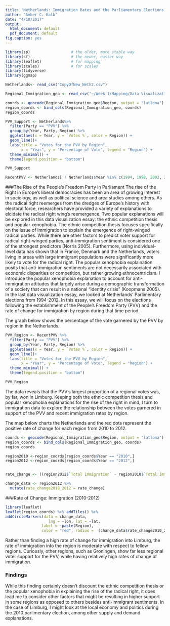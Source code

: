```yaml
---
title: 'Netherlands: Immigration Rates and the Parliamentary Elections, 2010-2012'
author: "Amber C. Kalb"
date: "4/10/2017"
output:
  html_document: default
  pdf_document: default
fig.caption: yes
---
```


```r
library(sp)                  # the older, more stable way
library(sf)                  # the newer, easier way
library(leaflet)             # for mapping
library(scales)              # for scales
library(tidyverse)
library(ggmap)

Netherlands<- read_csv("CopyOfNew_Neth2.csv")

Regional_Immigration_geo <- read_csv("~/Week 1/Mapping/Data Visualization Two/Regional_Immigration - Data (3).csv")

coords <- geocode(Regional_Immigration_geo$Region, output = "latlona")
region_coords <- bind_cols(Regional_Immigration_geo, coords) 
region_coords 

```


```r
PVV_Support <- Netherlands%>%
  filter(Party == "PVV") %>%
  group_by(Year, Party, Region) %>%
  ggplot(aes(x = Year, y = `Votes %`, color = Region)) +
  geom_line()+
  labs(title = "Votes for the PVV by Region",
       x = "Year", y = "Percentage of Vote", legend = "Region") +
  theme_minimal() +
  theme(legend.position = "bottom") 

PVV_Support

RecentPVV <- Netherlands[ ! Netherlands$Year %in% c(1994, 1998, 2002, 2003), ]

```

###The Rise of the People's Freedom Party in Parliament
The rise of the Right in Europe's liberal democracies has been an area of growing interest in sociology, as well as political science and area studies among others. As the radical right reemerges from the dredges of Europe's history with electoral force, researchers have provided a variety of explanations to elcidate the radical right wing's reemergence. Two popular explanations will be explored in this data visualization essay: the ethnic competition thesis and popular xenophobia. The ethnic competition thesis focuses specifically on the issue of immigration to explain the emergence of right-winged radical parties. While there are other factors to predict voter support for radical right-winged parties, anti-immigration sentiment is considered one of the strongest predictors (Norris 2005). Furthermore, using individual-level data has shown that in France, Denmark and the Netherlands, voters living in areas with large immigrant populations were significantly more likely to vote for the radical right. The popular xenophobia explaination posits that anti-immigration sentiments are not necessarily associated with economic disparities or competition, but rather growing ethnocentricism. I introduce the popular xenophobia explanation to account for anti-immigration attitudes that largely arise during a demographic transformation of a society that can result in a national "identity crisis" (Koopmans 2005).     
In the last data visualization essay, we looked at Netherlands' Parlimentary elections from 1994-2012. In this essay, we will focus on the elections following the establishment of the People's Freedom Party (PVV) and the rate of change for immigration by region during that time period. 

The graph below shows the percentage of the vote garnered by the PVV by region in the Netherlands.   

```r
PVV_Region <- RecentPVV %>% 
  filter(Party == "PVV") %>%
  group_by(Year, Party, Region) %>%
  ggplot(aes(x = Year, y = `Votes %`, color = Region)) +
  geom_line()+
  labs(title = "Votes for the PVV by Region",
       x = "Year", y = "Percentage of Vote", legend = "Region") +
  theme_minimal() +
  theme(legend.position = "bottom")  

PVV_Region
```


The data reveals that the PVV's largest proportion of a regional votes was, by far, won in Limburg. Keeping both the ethnic competition thesis and popular xenophobia explanations for the rise of the right in mind, I turn to immigration data to explore the relationship between the votes garnered in support of the PVV and recent immigration rates by region. 

The map below charts the Netherlands and the red dots represent the positive rate of change for each region from 2010 to 2012.    

```r

coords <- geocode(Regional_Immigration_geo$Region, output = "latlona")
region_coords <- bind_cols(Regional_Immigration_geo, coords) 
region_coords

region2010 <-region_coords[region_coords$Year == "2010",] 
region2012 <-region_coords[region_coords$Year == "2012",]


rate_change <- ((region2012$`Total Immigration` - region2010$`Total Immigration`) / (region2010$`Total Immigration`)) * 100

change_data <- region2012 %>%
  mutate(rate_change2010_2012 = rate_change)

```

###Rate of Change: Immigration (2010-2012)
```r
library(leaflet)
leaflet(region_coords) %>% addTiles() %>% 
addCircleMarkers(data = change_data,
                   lng = ~lon, lat = ~lat,
                label = ~paste(Region),
                color = "red", radius =  (change_data$rate_change2010_2012)*5, fill = T)
```


Rather than finding a high rate of change for immigration into Limburg, the rate of immigration into the region is moderate with respect to fellow regions. Curiously, other regions, such as Groningen, show far less regional voter support for the PVV, while having relatively high rates of change of immigration. 

### Findings
While this finding certainly doesn't discount the ethnic competition thesis or the popular xenophobia in explaining the rise of the radical right, it does lead me to consider other factors that might be resulting in higher support in some regions as opposed to others besides anti-immigrant sentiments. In the case of Limburg, I might look at the local economy and politics during the 2010 parlimentary election, among other supply and demand explanations. 



